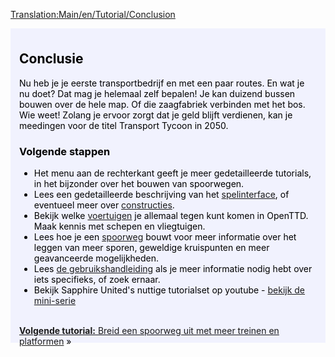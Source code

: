 [[Translation:Main/en/Tutorial/Conclusion]]{{en/-}}
{{en/Tabs|5|5
|Tutorial/Nl|1. Starten<!--
-->|Tutorial/Bussen/Nl|2. Bussen<!--
-->|Tutorial/Treinen/Nl|3. Treinen<!--
-->|Tutorial/Vliegtuigen/Nl|4. Vliegtuigen<!--
-->|Tutorial/Conclusie/Nl|5. Conclusie}}
<div style="padding:.5em 1em 1em 1em; border-top:none; background-color:#f1f2fe; color:#000;">
{{tutorial/Nl}}
==Conclusie==
Nu heb je je eerste transportbedrijf en met een paar routes. En wat je nu doet? Dat mag je helemaal zelf bepalen! Je kan duizend bussen bouwen over de hele map. Of die zaagfabriek verbinden met het bos. Wie weet! Zolang je ervoor zorgt dat je geld blijft verdienen, kan je meedingen voor de titel Transport Tycoon in 2050.

===Volgende stappen===
* Het menu aan de rechterkant geeft je meer gedetailleerde tutorials, in het bijzonder over het bouwen van spoorwegen.
* Lees een gedetailleerde beschrijving van het [[Main/nl/Spelinterface|spelinterface]], of eventueel meer over [[Main/nl/Constructie|constructies]].
* Bekijk welke [[Main/nl/Voertuigen|voertuigen]] je allemaal tegen kunt komen in OpenTTD. Maak kennis met schepen en vliegtuigen.
* Lees hoe je een [[Main/nl/Bouw sporen|spoorweg]] bouwt voor meer informatie over het leggen van meer sporen, geweldige kruispunten en meer geavanceerde mogelijkheden.
* Lees [[Main/nl/OpenTTD|de gebruikshandleiding]] als je meer informatie nodig hebt over iets specifieks, of zoek ernaar.
* Bekijk Sapphire United's nuttige tutorialset op youtube - [http://www.youtube.com/watch?v=KAriYewKvj8&feature=PlayList&p=C168C0CB0588B9A0&index=0&playnext=1 bekijk de mini-serie]

<br style="clear:both;">
<span style="float: right">[[Main/nl/Tutorial/Twee platforms|'''Volgende tutorial:''' Breid een spoorweg uit met meer treinen en platformen]] &raquo;</span>
</div>